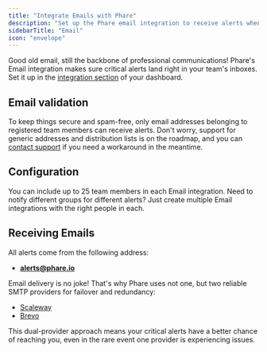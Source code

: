 ```yaml
---
title: "Integrate Emails with Phare"
description: "Set up the Phare email integration to receive alerts when your website or server is down."
sidebarTitle: "Email"
icon: "envelope"
---
```


Good old email, still the backbone of professional communications! Phare's Email integration makes sure critical alerts land right in your team's inboxes. Set it up in the <a href="https://app.phare.io/organization/apps" rel="nofollow">integration section</a> of your dashboard.

## Email validation

To keep things secure and spam-free, only email addresses belonging to registered team members can receive alerts. Don't worry, support for generic addresses and distribution lists is on the roadmap, and you can [contact support](https://phare.io/contact) if you need a workaround in the meantime.

## Configuration

You can include up to 25 team members in each Email integration. Need to notify different groups for different alerts? Just create multiple Email integrations with the right people in each.

## Receiving Emails

All alerts come from the following address:

- **alerts@phare.io**

Email delivery is no joke! That's why Phare uses not one, but two reliable SMTP providers for failover and redundancy:

- [Scaleway](https://www.scaleway.com/)
- [Brevo](https://www.brevo.com/)

This dual-provider approach means your critical alerts have a better chance of reaching you, even in the rare event one provider is experiencing issues.
